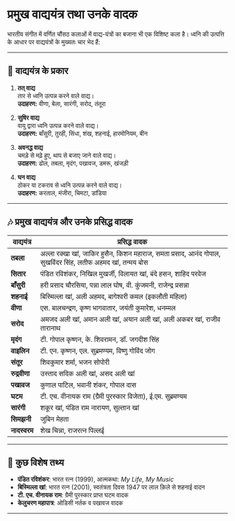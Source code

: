 # प्रमुख वाद्ययंत्र तथा उनके वादक

भारतीय संगीत में वर्णित चौंसठ कलाओं में वाद्य-यंत्रों का बजाना भी एक विशिष्ट कला है। ध्वनि की उत्पत्ति के आधार पर वाद्ययंत्रों के मुख्यतः चार भेद हैं:

---

## 🎵 वाद्ययंत्र के प्रकार

1. **तत् वाद्य**  
   तार से ध्वनि उत्पन्न करने वाले वाद्य।  
   **उदाहरण:** वीणा, बेला, सारंगी, सरोद, तंतूरा

2. **सुषिर वाद्य**  
   वायु द्वारा ध्वनि उत्पन्न करने वाले वाद्य।  
   **उदाहरण:** बाँसुरी, तुरही, सिंधा, शंख, शहनाई, हारमोनियम, बीन

3. **अवनद्ध वाद्य**  
   चमड़े से मढ़े हुए, थाप से बजाए जाने वाले वाद्य।  
   **उदाहरण:** ढोल, तबला, मृदंग, पखावज, डमरू, खंजड़ी

4. **घन वाद्य**  
   ठोकर या टकराव से ध्वनि उत्पन्न करने वाले वाद्य।  
   **उदाहरण:** करताल, मंजीरा, चिमटा, डांडिया

---

## 🎶 प्रमुख वाद्ययंत्र और उनके प्रसिद्ध वादक

| वाद्ययंत्र | प्रसिद्ध वादक |
|------------|----------------|
| **तबला** | अल्ला रक्खा खां, जाकिर हुसैन, किशन महाराज, समता प्रसाद, आनंद गोपाल, सुखविंदर सिंह, लतीफ अहमद खां, तन्मय बोस |
| **सितार** | पंडित रविशंकर, निखिल मुखर्जी, विलायत खां, बंदे हसन, शाहिद परवेज |
| **बाँसुरी** | हरी प्रसाद चौरसिया, पन्ना लाल घोष, वी. कुंजमनी, राजेन्द्र प्रसन्ना |
| **शहनाई** | बिस्मिल्ला खां, अली अहमद, बागेश्वरी कमल (इकलौती महिला) |
| **वीणा** | एस. बालचन्द्रण, कृष्ण भागवातार, जयंती कुमारेश, धनम्मल |
| **सरोद** | अमजद अली खां, अमान अली खां, अयान अली खां, अली अकबर खां, राजीव तारानाथ |
| **मृदंग** | टी. गोपाल कृष्णन, के. शिवरामन, डॉ. जगदीश सिंह |
| **वाइलिन** | टी. एन. कृष्णन, एल. सुब्रमण्यम, विष्णु गोविंद जोग |
| **संतूर** | शिवकुमार शर्मा, भजन सोपोरी |
| **रुद्रवीणा** | उस्ताद सदिक अली खां, असद अली खां |
| **पखावज** | कुणाल पाटिल, भवानी शंकर, गोपाल दास |
| **घटम** | टी. एच. वीनायक राम (ग्रैमी पुरस्कार विजेता), ई.एम. सुब्रमण्यम |
| **सारंगी** | शकूर खां, पंडित राम नारायण, सुल्तान खां |
| **सिमझनी** | जुबिन मेहता |
| **नादस्वरम** | शेख चिन्ना, राजरत्न पिल्लई |

---

## 📌 कुछ विशेष तथ्य

- **पंडित रविशंकर**: भारत रत्न (1999), आत्मकथा: *My Life, My Music*  
- **बिस्मिल्ला खां**: भारत रत्न (2001), स्वतंत्रता दिवस 1947 पर लाल क़िले से शहनाई वादन  
- **टी. एच. वीनायक राम**: ग्रैमी पुरस्कार प्राप्त घटम वादक  
- **केलुचरण महापात्र**: ओडिसी नर्तक व पखावज वादक

---
